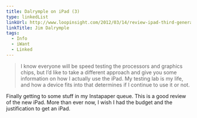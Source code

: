 ```yaml
---
title: Dalrymple on iPad (3)
type: linkedList
linkUrl: http://www.loopinsight.com/2012/03/14/review-ipad-third-generation/
linkTitle: Jim Dalrymple
tags:
  - Info
  - iWant
  - Linked
---
```


> I know everyone will be speed testing the processors and graphics chips, but I’d like to take a different approach and give you some information on how I actually use the iPad. My testing lab is my life, and how a device fits into that determines if I continue to use it or not.

Finally getting to some stuff in my Instapaper queue. This is a good review of the new iPad. More than ever now, I wish I had the budget and the justification to get an iPad.
